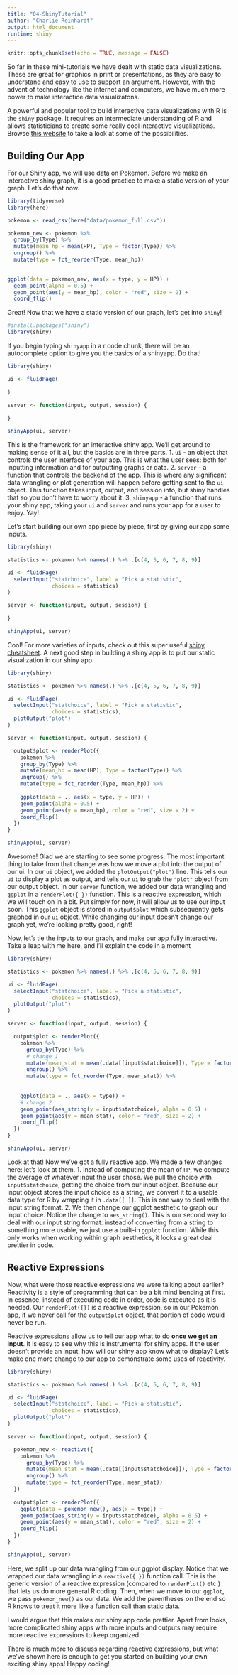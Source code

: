 ```yaml
---
title: "04-ShinyTutorial"
author: "Charlie Reinhardt"
output: html_document
runtime: shiny
---
```


```r
knitr::opts_chunk$set(echo = TRUE, message = FALSE)
```

So far in these mini-tutorials we have dealt with static data visualizations. These are great for graphics in print or presentations, as they are easy to understand and easy to use to support an argument. However, with the advent of technology like the internet and computers, we have much more power to make interactice data visualizatons.

A powerful and popular tool to build interactive data visualizations with R is the `shiny` package. It requires an intermediate understanding of R and allows statisticians to create some really cool interactive visualizations. Browse [this website](https://shiny.rstudio.com/gallery/) to take a look at some of the possibilities. 

## Building Our App

For our Shiny app, we will use data on Pokemon. Before we make an interactive shiny graph, it is a good practice to make a static version of your graph. Let's do that now.

```r
library(tidyverse)
library(here)

pokemon <- read_csv(here("data/pokemon_full.csv"))
```

```r
pokemon_new <- pokemon %>% 
  group_by(Type) %>%
  mutate(mean_hp = mean(HP), Type = factor(Type)) %>%
  ungroup() %>%
  mutate(type = fct_reorder(Type, mean_hp))

  
ggplot(data = pokemon_new, aes(x = type, y = HP)) + 
  geom_point(alpha = 0.5) + 
  geom_point(aes(y = mean_hp), color = "red", size = 2) + 
  coord_flip()
```

Great! Now that we have a static version of our graph, let's get into `shiny`!

```r
#install.packages("shiny")
library(shiny)
```

If you begin typing `shinyapp` in a r code chunk, there will be an autocomplete option to give you the basics of a shinyapp. Do that!

```r
library(shiny)

ui <- fluidPage(
  
)

server <- function(input, output, session) {
  
}

shinyApp(ui, server)
```

This is the framework for an interactive shiny app. We'll get around to making sense of it all, but the basics are in three parts.
1. `ui` - an object that controls the user interface of your app. This is what the user sees: both for inputting information and for outputting graphs or data.
2. `server` - a function that controls the backend of the app. This is where any significant data wrangling or plot generation will happen before getting sent to the `ui` object. This function takes input, output, and session info, but shiny handles that so you don't have to worry about it.
3. `shinyapp` - a function that runs your shiny app, taking your `ui` and `server` and runs your app for a user to enjoy. Yay!

Let's start building our own app piece by piece, first by giving our app some inputs.

```r
library(shiny)

statistics <- pokemon %>% names(.) %>% .[c(4, 5, 6, 7, 8, 9)]

ui <- fluidPage(
  selectInput("statchoice", label = "Pick a statistic", 
              choices = statistics)
)

server <- function(input, output, session) {
  
}

shinyApp(ui, server)
```

Cool! For more varieties of inputs, check out this super useful [shiny cheatsheet](https://shiny.rstudio.com/images/shiny-cheatsheet.pdf). A next good step in building a shiny app is to put our static visualization in our shiny app.

```r
library(shiny)

statistics <- pokemon %>% names(.) %>% .[c(4, 5, 6, 7, 8, 9)]

ui <- fluidPage(
  selectInput("statchoice", label = "Pick a statistic", 
              choices = statistics),
  plotOutput("plot")
)

server <- function(input, output, session) {

  output$plot <- renderPlot({
    pokemon %>% 
    group_by(Type) %>%
    mutate(mean_hp = mean(HP), Type = factor(Type)) %>%
    ungroup() %>%
    mutate(type = fct_reorder(Type, mean_hp)) %>%
    
    ggplot(data = ., aes(x = type, y = HP)) + 
    geom_point(alpha = 0.5) + 
    geom_point(aes(y = mean_hp), color = "red", size = 2) + 
    coord_flip()
  })
}

shinyApp(ui, server)
```

Awesome! Glad we are starting to see some progress. The most important thing to take from that change was how we move a plot into the output of our ui. In our `ui` object, we added the `plotOutput("plot")` line. This tells our `ui` to display a plot as output, and tells our `ui` to grab the `"plot"` object from our output object. In our `server` function, we added our data wrangling and `ggplot` in a `renderPlot({ })` function. This is a reactive expression, which we will touch on in a bit. Put simply for now, it will allow us to use our input soon. This `ggplot` object is stored in `output$plot` which subsequently gets graphed in our `ui` object. While changing our input doesn't change our graph yet, we're looking pretty good, right!

Now, let's tie the inputs to our graph, and make our app fully interactive. Take a leap with me here, and I'll explain the code in a moment

```r
library(shiny)

statistics <- pokemon %>% names(.) %>% .[c(4, 5, 6, 7, 8, 9)]

ui <- fluidPage(
  selectInput("statchoice", label = "Pick a statistic", 
              choices = statistics),
  plotOutput("plot")
)

server <- function(input, output, session) {

  output$plot <- renderPlot({
    pokemon %>% 
      group_by(Type) %>%
      # change 1
      mutate(mean_stat = mean(.data[[input$statchoice]]), Type = factor(Type)) %>%
      ungroup() %>%
      mutate(type = fct_reorder(Type, mean_stat)) %>%
    
    
    ggplot(data = ., aes(x = type)) + 
    # change 2
    geom_point(aes_string(y = input$statchoice), alpha = 0.5) + 
    geom_point(aes(y = mean_stat), color = "red", size = 2) + 
    coord_flip()
  })
}

shinyApp(ui, server)
```

Look at that! Now we've got a fully reactive app. We made a few changes here: let's look at them.
1. Instead of computing the mean of `HP`, we compute the average of whatever input the user chose. We pull the choice with `input$statchoice`, getting the choice from our input object. Because our input object stores the input choice as a string, we convert it to a usable data type for R by wrapping it in `.data[[ ]]`. This is one way to deal with the input string format.
2. We then change our ggplot aesthetic to graph our input choice. Notice the change to `aes_string()`. This is our second way to deal with our input string format: instead of converting from a string to something more usable, we just use a built-in `ggplot` function. While this only works when working within graph aesthetics, it looks a great deal prettier in code. 

## Reactive Expressions

Now, what were those reactive expressions we were talking about earlier? Reactivity is a style of programming that can be a bit mind bending at first. In essence, instead of executing code in order, code is executed as it is needed. Our `renderPlot({})` is a reactive expression, so in our Pokemon app, if we never call for the `output$plot` object, that portion of code would never be run. 

Reactive expressions allow us to tell our app what to do __once we get an input__. It is easy to see why this is instrumental for shiny apps. If the user doesn't provide an input, how will our shiny app know what to display? Let's make one more change to our app to demonstrate some uses of reactivity.

```r
library(shiny)

statistics <- pokemon %>% names(.) %>% .[c(4, 5, 6, 7, 8, 9)]

ui <- fluidPage(
  selectInput("statchoice", label = "Pick a statistic", 
              choices = statistics),
  plotOutput("plot")
)

server <- function(input, output, session) {

  pokemon_new <- reactive({
    pokemon %>% 
      group_by(Type) %>%
      mutate(mean_stat = mean(.data[[input$statchoice]]), Type = factor(Type)) %>%
      ungroup() %>%
      mutate(type = fct_reorder(Type, mean_stat))
  })
  
  output$plot <- renderPlot({
    ggplot(data = pokemon_new(), aes(x = type)) + 
    geom_point(aes_string(y = input$statchoice), alpha = 0.5) + 
    geom_point(aes(y = mean_stat), color = "red", size = 2) + 
    coord_flip()
  })
}

shinyApp(ui, server)
```

Here, we split up our data wrangling from our ggplot display. Notice that we wrapped our data wrangling in a `reactive({ })` function call. This is the generic version of a reactive expression (compared to `renderPlot()` etc.) that lets us do more general R coding. Then, when we move to our `ggplot`, we pass `pokemon_new()` as our data. We add the parentheses on the end so R knows to treat it more like a function call than static data. 

I would argue that this makes our shiny app code prettier. Apart from looks, more complicated shiny apps with more inputs and outputs may require more reactive expressions to keep organized. 

There is much more to discuss regarding reactive expressions, but what we've shown here is enough to get you started on building your own exciting shiny apps! Happy coding!
